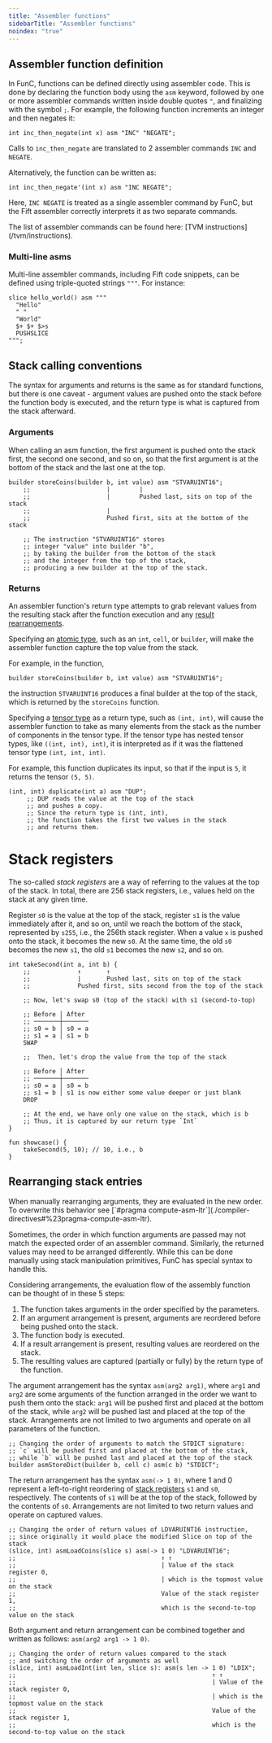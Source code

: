 ```yaml
---
title: "Assembler functions"
sidebarTitle: "Assembler functions"
noindex: "true"
---
```



## Assembler function definition

In FunC, functions can be defined directly using assembler code. This is done by declaring the function body using the `asm` keyword,
followed by one or more assembler commands written inside double quotes `"`, and finalizing with the symbol `;`.
For example, the following function increments an integer and then negates it:

```func
int inc_then_negate(int x) asm "INC" "NEGATE";
```

Calls to `inc_then_negate` are translated to 2 assembler commands `INC` and `NEGATE`.

Alternatively, the function can be written as:

```func
int inc_then_negate'(int x) asm "INC NEGATE";
```

Here, `INC NEGATE` is treated as a single assembler command by FunC, but the Fift assembler correctly interprets it as two separate commands.

<Aside>
  The list of assembler commands can be found here: [TVM instructions](/tvm/instructions).
</Aside>

### Multi-line asms

Multi-line assembler commands, including Fift code snippets, can be defined using triple-quoted strings `"""`.
For instance:

```func
slice hello_world() asm """
  "Hello"
  " "
  "World"
  $+ $+ $>s
  PUSHSLICE
""";
```

## Stack calling conventions

The syntax for arguments and returns is the same as for standard functions, but there is one caveat - argument values are pushed onto the
stack before the function body is executed, and the return type is what is captured from the stack afterward.

### Arguments

When calling an asm function, the first argument is pushed onto the stack first, the second one second, and so on,
so that the first argument is at the bottom of the stack and the last one at the top.

```func
builder storeCoins(builder b, int value) asm "STVARUINT16"; 
    ;;                     |        |
    ;;                     |        Pushed last, sits on top of the stack
    ;;                     |
    ;;                     Pushed first, sits at the bottom of the stack

    ;; The instruction "STVARUINT16" stores 
    ;; integer "value" into builder "b",
    ;; by taking the builder from the bottom of the stack
    ;; and the integer from the top of the stack,
    ;; producing a new builder at the top of the stack.
```

### Returns

An assembler function's return type attempts to grab relevant values from the resulting stack after the function execution
and any [result rearrangements](#rearranging-stack-entries).

Specifying an [atomic type](./types#atomic-types), such as an `int`, `cell`, or `builder`, will make the assembler function
capture the top value from the stack.

For example, in the function,

```func
builder storeCoins(builder b, int value) asm "STVARUINT16"; 
```

the instruction `STVARUINT16` produces a final builder at the top of the stack, which is returned by the `storeCoins` function.

Specifying a [tensor type](./types#tensor-types) as a return type, such as `(int, int)`, will cause the assembler function to take as many elements from the stack as
the number of components in the tensor type. If the tensor type has nested tensor types, like `((int, int), int)`,
it is interpreted as if it was the flattened tensor type `(int, int, int)`.

For example, this function duplicates its input, so that if the input is `5`, it returns the tensor `(5, 5)`.

```func
(int, int) duplicate(int a) asm "DUP";
     ;; DUP reads the value at the top of the stack 
     ;; and pushes a copy.
     ;; Since the return type is (int, int), 
     ;; the function takes the first two values in the stack 
     ;; and returns them.
```

# Stack registers

The so-called _stack registers_ are a way of referring to the values at the top of the stack. In total,
there are 256 stack registers, i.e., values held on the stack at any given time.

Register `s0` is the value at the top of the stack, register `s1` is the value immediately after it, and so on,
until we reach the bottom of the stack, represented by `s255`, i.e., the 256th stack register.
When a value `x` is pushed onto the stack, it becomes the new `s0`. At the same time, the old `s0` becomes the new `s1`, the old `s1` becomes the new `s2`, and so on.

```func
int takeSecond(int a, int b) {
    ;;             ↑       ↑
    ;;             |       Pushed last, sits on top of the stack
    ;;             Pushed first, sits second from the top of the stack

    ;; Now, let's swap s0 (top of the stack) with s1 (second-to-top)

    ;; Before │ After
    ;; ───────┼───────
    ;; s0 = b │ s0 = a
    ;; s1 = a │ s1 = b
    SWAP

    ;;  Then, let's drop the value from the top of the stack

    ;; Before │ After
    ;; ───────┼───────
    ;; s0 = a │ s0 = b
    ;; s1 = b │ s1 is now either some value deeper or just blank
    DROP

    ;; At the end, we have only one value on the stack, which is b
    ;; Thus, it is captured by our return type `Int`
}

fun showcase() {
    takeSecond(5, 10); // 10, i.e., b
}
```

## Rearranging stack entries

<Aside>
  When manually rearranging arguments, they are evaluated in the new order.
  To overwrite this behavior see [`#pragma compute-asm-ltr`](./compiler-directives#%23pragma-compute-asm-ltr).
</Aside>

Sometimes, the order in which function arguments are passed may not match the expected order of an assembler command.
Similarly, the returned values may need to be arranged differently.
While this can be done manually using stack manipulation primitives, FunC has special syntax to handle this.

Considering arrangements, the evaluation flow of the assembly function can be thought of in these 5 steps:

1. The function takes arguments in the order specified by the parameters.
1. If an argument arrangement is present, arguments are reordered before being pushed onto the stack.
1. The function body is executed.
1. If a result arrangement is present, resulting values are reordered on the stack.
1. The resulting values are captured (partially or fully) by the return type of the function.

The argument arrangement has the syntax `asm(arg2 arg1)`, where `arg1` and `arg2` are some arguments of the function arranged in the order we want to push them
onto the stack: `arg1` will be pushed first and placed at the bottom of the stack, while `arg2` will be pushed last and placed at the top of the stack.
Arrangements are not limited to two arguments and operate on all parameters of the function.

```func
;; Changing the order of arguments to match the STDICT signature:
;; `c` will be pushed first and placed at the bottom of the stack,
;; while `b` will be pushed last and placed at the top of the stack
builder asmStoreDict(builder b, cell c) asm(c b) "STDICT";
```

The return arrangement has the syntax `asm(-> 1 0)`, where 1 and 0 represent a
left-to-right reordering of [stack registers](#stack-registers) `s1` and `s0`, respectively.
The contents of `s1` will be at the top of the stack, followed by the contents of `s0`.
Arrangements are not limited to two return values and operate on captured values.

```func
;; Changing the order of return values of LDVARUINT16 instruction,
;; since originally it would place the modified Slice on top of the stack
(slice, int) asmLoadCoins(slice s) asm(-> 1 0) "LDVARUINT16";
;;                                        ↑ ↑
;;                                        | Value of the stack register 0,
;;                                        | which is the topmost value on the stack
;;                                        Value of the stack register 1,
;;                                        which is the second-to-top value on the stack
```

Both argument and return arrangement can be combined together and written as follows: `asm(arg2 arg1 -> 1 0)`.

```func
;; Changing the order of return values compared to the stack
;; and switching the order of arguments as well
(slice, int) asmLoadInt(int len, slice s): asm(s len -> 1 0) "LDIX";
;;                                                      ↑ ↑
;;                                                      | Value of the stack register 0,
;;                                                      | which is the topmost value on the stack
;;                                                      Value of the stack register 1,
;;                                                      which is the second-to-top value on the stack
```
